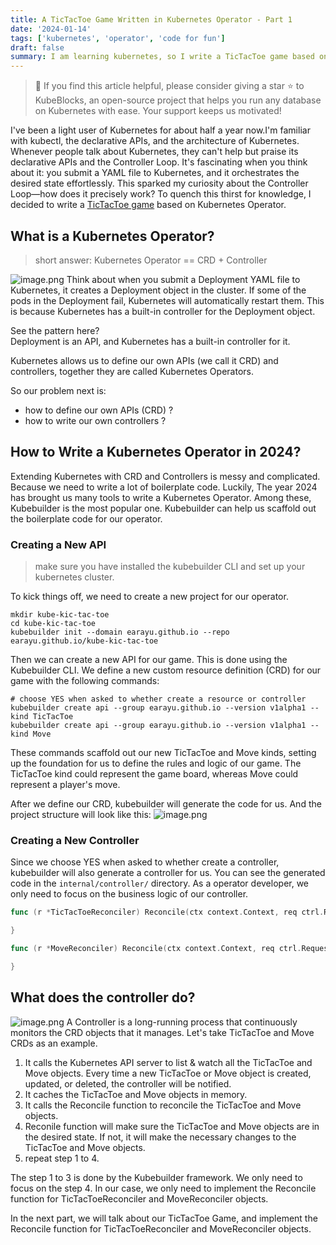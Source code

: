 ```yaml
---
title: A TicTacToe Game Written in Kubernetes Operator - Part 1
date: '2024-01-14'
tags: ['kubernetes', 'operator', 'code for fun']
draft: false
summary: I am learning kubernetes, so I write a TicTacToe game based on Kubernetes Operator. This is a sample project to demonstrate how to build a Kubernetes Operator with Kubebuilder.
---
```


> 👋 If you find this article helpful, please consider giving a star ⭐️ to KubeBlocks, an open-source project that helps you run any database on Kubernetes with ease. Your support keeps us motivated!

I've been a light user of Kubernetes for about half a year now.I'm familiar with kubectl, the declarative APIs, and the architecture of Kubernetes.
Whenever people talk about Kubernetes, they can't help but praise its declarative APIs and the Controller Loop.
It's fascinating when you think about it: you submit a YAML file to Kubernetes, and it orchestrates the desired state effortlessly.
This sparked my curiosity about the Controller Loop—how does it precisely work?
To quench this thirst for knowledge, I decided to write a [TicTacToe game](https://github.com/earayu/kube-kic-tac-toe) based on Kubernetes Operator.


## What is a Kubernetes Operator?
> short answer: Kubernetes Operator ==  CRD + Controller

![image.png](/assets/tictactoe/operator.png)
Think about when you submit a Deployment YAML file to Kubernetes, it creates a Deployment object in the cluster.
If some of the pods in the Deployment fail, Kubernetes will automatically restart them.
This is because Kubernetes has a built-in controller for the Deployment object.

See the pattern here? <br/>
Deployment is an API, and Kubernetes has a built-in controller for it.

Kubernetes allows us to define our own APIs (we call it CRD) and controllers, together they are called Kubernetes Operators.

So our problem next is: <br/>
* how to define our own APIs (CRD) ?
* how to write our own controllers ?

## How to Write a Kubernetes Operator in 2024?
Extending Kubernetes with CRD and Controllers is messy and complicated. Because we need to write a lot of boilerplate code.
Luckily, The year 2024 has brought us many tools to write a Kubernetes Operator. Among these, Kubebuilder is the most popular one.
Kubebuilder can help us scaffold out the boilerplate code for our operator.

### Creating a New API
> make sure you have installed the kubebuilder CLI and set up your kubernetes cluster.

To kick things off, we need to create a new project for our operator.
```
mkdir kube-kic-tac-toe
cd kube-kic-tac-toe
kubebuilder init --domain earayu.github.io --repo earayu.github.io/kube-kic-tac-toe
```
Then we can create a new API for our game. This is done using the Kubebuilder CLI.
We define a new custom resource definition (CRD) for our game with the following commands:
```
# choose YES when asked to whether create a resource or controller
kubebuilder create api --group earayu.github.io --version v1alpha1 --kind TicTacToe
kubebuilder create api --group earayu.github.io --version v1alpha1 --kind Move
```
These commands scaffold out our new TicTacToe and Move kinds, setting up the foundation for us to define the rules and logic of our game.
The TicTacToe kind could represent the game board, whereas Move could represent a player's move.

After we define our CRD, kubebuilder will generate the code for us. And the project structure will look like this:
![image.png](/assets/tictactoe/project.png)

### Creating a New Controller
Since we choose YES when asked to whether create a controller, kubebuilder will also generate a controller for us. You can see the generated code in the `internal/controller/` directory.
As a operator developer, we only need to focus on the business logic of our controller.
```go
func (r *TicTacToeReconciler) Reconcile(ctx context.Context, req ctrl.Request) (ctrl.Result, error) {

}

func (r *MoveReconciler) Reconcile(ctx context.Context, req ctrl.Request) (ctrl.Result, error) {

}
```

## What does the controller do?
![image.png](/assets/tictactoe/kubebuilder.png)
A Controller is a long-running process that continuously monitors the CRD objects that it manages. Let's take TicTacToe and Move CRDs as an example.
1. It calls the Kubernetes API server to list & watch all the TicTacToe and Move objects. Every time a new TicTacToe or Move object is created, updated, or deleted, the controller will be notified.
2. It caches the TicTacToe and Move objects in memory.
3. It calls the Reconcile function to reconcile the TicTacToe and Move objects.
4. Reconile function will make sure the TicTacToe and Move objects are in the desired state. If not, it will make the necessary changes to the TicTacToe and Move objects.
5. repeat step 1 to 4.

The step 1 to 3 is done by the Kubebuilder framework. We only need to focus on the step 4.
In our case, we only need to implement the Reconcile function for TicTacToeReconciler and MoveReconciler objects.

In the next part, we will talk about our TicTacToe Game, and implement the Reconcile function for TicTacToeReconciler and MoveReconciler objects.

